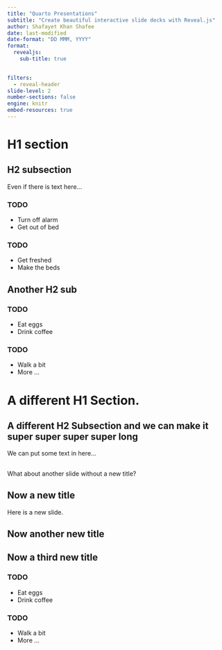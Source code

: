 ```yaml
---
title: "Quarto Presentations"
subtitle: "Create beautiful interactive slide decks with Reveal.js"
author: Shafayet Khan Shafee
date: last-modified
date-format: "DD MMM, YYYY"
format: 
  revealjs:
    sub-title: true

    
filters: 
  - reveal-header
slide-level: 2
number-sections: false
engine: knitr
embed-resources: true
---
```


# H1 section 

## H2 subsection

Even if there is text here...


### TODO

- Turn off alarm
- Get out of bed

### TODO

- Get freshed
- Make the beds

## Another H2 sub

### TODO

- Eat eggs
- Drink coffee


### TODO

- Walk a bit
- More ...


# A different H1 Section.{background="#43464B"}


## A different H2 Subsection and we can make it super super super super long {background="#43464B"}

We can put some text in here...

##

What about another slide without a new title?

## Now a new title

Here is a new slide.

## Now another new title

## Now a third new title

### TODO {background="#43464B"}

- Eat eggs
- Drink coffee

### TODO {background="#43464B"}

- Walk a bit
- More ...